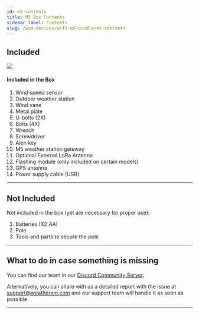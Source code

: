 ```yaml
---
id: m5-contents
title: M5 Box Contents
sidebar_label: Contents
slug: /wxm-devices/wifi-m5-bundle/m5-contents
---
```



## Included

<section class="explanation">
  <img src={useBaseUrl("img/wxm-devices/wifi-m5-bundle/contents-included.svg")} />
  <div>
    <h4>Included in the Box</h4>
    <ol>
      <li>Wind speed sensor</li>
      <li>Outdoor weather station</li>
      <li>Wind vane</li>
      <li>Metal plate</li>
      <li>U-bolts (2X)</li>
      <li>Bolts (4X)</li>
      <li>Wrench</li>
      <li>Screwdriver</li>
      <li>Alen key</li>
      <li>M5 weather station gateway</li>
      <li>Optional External LoRa Antenna</li>
      <li>Flashing module (only included on certain models)</li>
      <li>GPS antenna</li>
      <li>Power supply cable (USB)</li>
    </ol>
  </div>
</section>

<hr/>

## Not Included

Not included in the box (yet are necessary for proper use):
1. Batteries (X2 AA)
1. Pole
1. Tools and parts to secure the pole

<hr/>


## What to do in case something is missing

<p>You can find our team in our <a href="https://weatherxm.com/discord" target="_blank" rel="noopener noreferrer">Discord Community Server</a>.</p>

Alternatively, you can share with us a detailed report with the issue at support@weatherxm.com and our support team will handle it as soon as possible.

<hr/>
